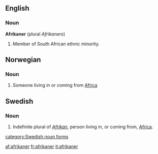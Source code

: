 ==English==
=== Noun ===
'''Afrikaner''' (plural ''Afrikaners'')

# Member of South African ethnic minority.

==Norwegian==
===Noun===
{{no-noun-m2}}
#Someone living in or coming from [[Africa]]

==Swedish==
===Noun===

#Indefinite plural of ''[[Afrikan]]'', person living in, or coming from, [[Africa]].
[[category:Swedish noun forms]]

[[af:afrikaner]]
[[fr:afrikaner]]
[[it:afrikaner]]